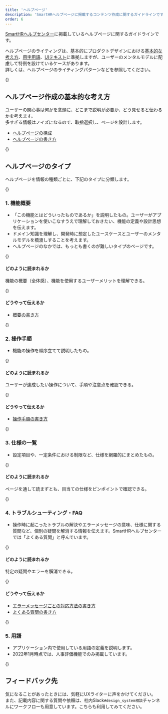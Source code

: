 ```yaml
---
title: 'ヘルプページ'
description: 'SmartHRヘルプページに掲載するコンテンツ作成に関するガイドラインです。'
order: 6
---
```


[SmartHRヘルプセンター](https://support.smarthr.jp/ja/)に掲載しているヘルプページに関するガイドラインです。

ヘルプページのライティングは、基本的にプロダクトデザインにおける[基本的な考え方](../writing-style/)、[用字用語](../idiomatic-usage/)、[UIテキスト](../ui-text/)に準拠しますが、ユーザーのメンタルモデルに配慮して特例を設けているケースがあります。  
詳しくは、ヘルプページのライティングパターンなどを参照してください。

{<span id="basic-idea-of-help-page-creation" />}
## ヘルプページ作成の基本的な考え方
ユーザーの関心事は何かを念頭に、どこまで説明が必要か、どう見せると伝わるかを考えます。  
多すぎる情報はノイズになるので、取捨選択し、ページを設計します。

* [ヘルプページの構成](/products/contents/help-center/help-page/)
* [ヘルプページの書き方](/products/contents/help-center/basic-rule/)

{<span id="types-of-help-pages" />}
## ヘルプページのタイプ
ヘルプページを情報の種類ごとに、下記のタイプに分類します。

{<span id="functional-overview" />}
### 1. 機能概要
* 「この機能とはどういったものであるか」を説明したもの。ユーザーがアプリケーションを使いこなすうえで理解しておきたい、機能の定義や設計思想を伝えます。  
* ドメイン知識を理解し、開発時に想定したユースケースとユーザーのメンタルモデルを橋渡しすることを考えます。  
* ヘルプページのなかでは、もっとも書くのが難しいタイプのページです。

{<span id="how-it-is-read-function-overview" />}
#### どのように読まれるか
機能の概要（全体感）、機能を使用するユーザーメリットを理解できる。

{<span id="how-to-convey-function-overview" />}
#### どうやって伝えるか
* [概要の書き方](/products/contents/help-center/overview/)

{<span id="step-by-step-instructions" />}
### 2. 操作手順
* 機能の操作を順序立てて説明したもの。

{<span id="how-it-is-read-step-by-step" />}
#### どのように読まれるか
ユーザーが達成したい操作について、手順や注意点を確認できる。

{<span id="how-to-convey-step-by-step" />}
#### どうやって伝えるか
* [操作手順の書き方](/products/contents/help-center/step-by-step/)

{<span id="list-of-specifications" />}
### 3. 仕様の一覧
* 設定項目や、一定条件における制限など、仕様を網羅的にまとめたもの。

{<span id="how-it-is-read-specification-list" />}
#### どのように読まれるか
ページを通して読まずとも、目当ての仕様をピンポイントで確認できる。

{<span id="troubleshooting-faq" />}
### 4. トラブルシューティング・FAQ
* 操作時に起こったトラブルの解決やエラーメッセージの意味、仕様に関する質問など、個別の疑問を解消する情報を伝えます。SmartHRヘルプセンターでは「よくある質問」と呼んでいます。

{<span id="how-it-is-read-troubleshooting" />}
#### どのように読まれるか
特定の疑問やエラーを解消できる。

{<span id="how-to-convey-troubleshooting" />}
#### どうやって伝えるか
* [エラーメッセージごとの対応方法の書き方](/products/contents/help-center/error-handling/)
* [よくある質問の書き方](/products/contents/help-center/faq/)

{<span id="terminology-pages" />}
### 5. 用語
* アプリケーション内で使用している用語の定義を説明します。
* 2022年1月時点では、人事評価機能でのみ掲載しています。

{<span id="feedback-channel" />}
## フィードバック先
気になることがあったときには、気軽にUXライターに声をかけてください。  
また、記載内容に関する質問や依頼は、社内Slack`#design_system相談`チャンネルにワークフローも用意しています。こちらも利用してみてください。